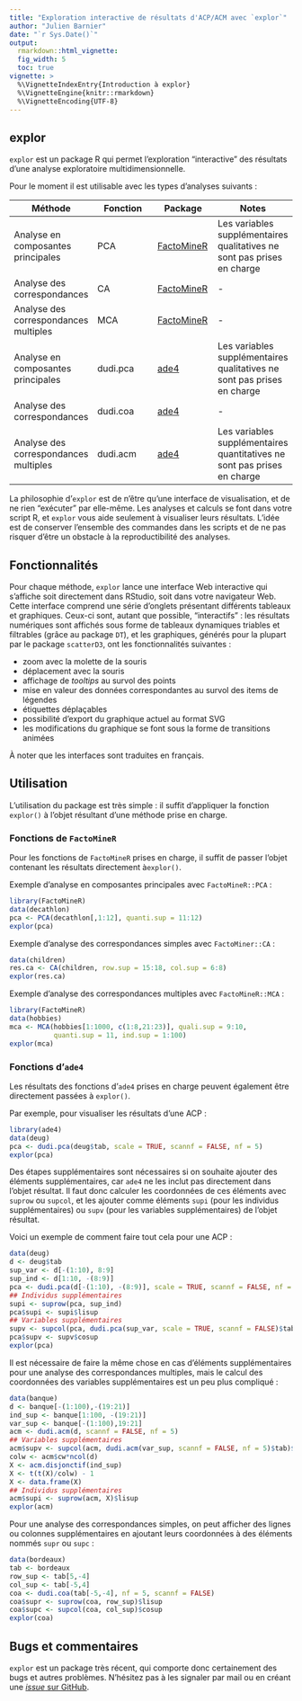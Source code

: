 ```yaml
---
title: "Exploration interactive de résultats d'ACP/ACM avec `explor`"
author: "Julien Barnier"
date: "`r Sys.Date()`"
output: 
  rmarkdown::html_vignette:
  fig_width: 5
  toc: true
vignette: >
  %\VignetteIndexEntry{Introduction à explor}
  %\VignetteEngine{knitr::rmarkdown}
  %\VignetteEncoding{UTF-8}
---
```

  
  
## explor

`explor` est un package R qui permet l'exploration "interactive" des résultats d'une analyse exploratoire multidimensionnelle.

Pour le moment il est utilisable avec les types d'analyses suivants :

Méthode | Fonction  | Package | Notes
------------- | ------------- | ---------- | --------
Analyse en composantes principales  | PCA  | [FactoMineR](http://factominer.free.fr/) | Les variables supplémentaires qualitatives ne sont pas prises en charge
Analyse des correspondances  | CA  | [FactoMineR](http://factominer.free.fr/) | -
Analyse des correspondances multiples  | MCA  | [FactoMineR](http://factominer.free.fr/) | -
Analyse en composantes principales | dudi.pca  | [ade4](https://cran.r-project.org/web/packages/ade4/) | Les variables supplémentaires qualitatives ne sont pas prises en charge
Analyse des correspondances   | dudi.coa  | [ade4](https://cran.r-project.org/web/packages/ade4/)  | -
Analyse des correspondances multiples   | dudi.acm  | [ade4](https://cran.r-project.org/web/packages/ade4/) | Les variables supplémentaires quantitatives ne sont pas prises en charge


La philosophie d'`explor` est de n'être qu'une interface de visualisation, et de ne rien "exécuter" par elle-même. Les analyses et calculs se font dans votre script R, et `explor` vous aide seulement à visualiser leurs résultats. L'idée est de conserver l'ensemble des commandes dans les scripts et de ne pas risquer d'être un obstacle à la reproductibilité des analyses.

## Fonctionnalités

Pour chaque méthode, `explor` lance une interface Web interactive qui s'affiche soit directement dans RStudio, soit dans votre navigateur Web. Cette interface comprend une série d'onglets présentant différents tableaux et graphiques. Ceux-ci sont, autant que possible, "interactifs" : les résultats numériques sont affichés sous forme de tableaux dynamiques triables et filtrables (grâce au package `DT`), et les graphiques, générés pour la plupart par le package `scatterD3`, ont les fonctionnalités suivantes :

- zoom avec la molette de la souris
- déplacement avec la souris
- affichage de *tooltips* au survol des points
- mise en valeur des données correspondantes au survol des items de légendes
- étiquettes déplaçables
- possibilité d'export du graphique actuel au format SVG
- les modifications du graphique se font sous la forme de transitions animées

À noter que les interfaces sont traduites en français.


## Utilisation

L'utilisation du package est très simple : il suffit d'appliquer la fonction `explor()` à l'objet résultant d'une méthode prise en charge.

### Fonctions de `FactoMineR`

Pour les fonctions de `FactoMineR`  prises en charge, il suffit de passer l'objet contenant les résultats directement à`explor()`.

Exemple d'analyse en composantes principales avec `FactoMineR::PCA` :

```r
library(FactoMineR)
data(decathlon)
pca <- PCA(decathlon[,1:12], quanti.sup = 11:12)
explor(pca)
```

Exemple d'analyse des correspondances simples avec `FactoMiner::CA` :

```r
data(children)
res.ca <- CA(children, row.sup = 15:18, col.sup = 6:8)
explor(res.ca)
```

Exemple d'analyse des correspondances multiples avec `FactoMineR::MCA` :

```r
library(FactoMineR)
data(hobbies)
mca <- MCA(hobbies[1:1000, c(1:8,21:23)], quali.sup = 9:10, 
           quanti.sup = 11, ind.sup = 1:100)
explor(mca)
```

### Fonctions d'`ade4` 

Les résultats des fonctions d'`ade4` prises en charge peuvent également être directement passées à `explor()`.

Par exemple, pour visualiser les résultats d'une ACP :

```r
library(ade4)
data(deug)
pca <- dudi.pca(deug$tab, scale = TRUE, scannf = FALSE, nf = 5)
explor(pca)
```

Des étapes supplémentaires sont nécessaires si on souhaite ajouter des éléments supplémentaires, car `ade4` ne les inclut pas directement dans l'objet résultat. Il faut donc calculer les coordonnées de ces éléments avec `suprow` ou `supcol`, et les ajouter comme éléments `supi` (pour les individus supplémentaires) ou `supv` (pour les variables supplémentaires) de l'objet résultat.

Voici un exemple de comment faire tout cela pour une ACP :

```r
data(deug)
d <- deug$tab
sup_var <- d[-(1:10), 8:9]
sup_ind <- d[1:10, -(8:9)]
pca <- dudi.pca(d[-(1:10), -(8:9)], scale = TRUE, scannf = FALSE, nf = 5)
## Individus supplémentaires
supi <- suprow(pca, sup_ind)
pca$supi <- supi$lisup
## Variables supplémentaires
supv <- supcol(pca, dudi.pca(sup_var, scale = TRUE, scannf = FALSE)$tab)
pca$supv <- supv$cosup
explor(pca)
```

Il est nécessaire de faire la même chose en cas d'éléments supplémentaires pour une analyse des correspondances multiples, mais le calcul des coordonnées des variables supplémentaires est un peu plus compliqué :

```r
data(banque)
d <- banque[-(1:100),-(19:21)]
ind_sup <- banque[1:100, -(19:21)]
var_sup <- banque[-(1:100),19:21]
acm <- dudi.acm(d, scannf = FALSE, nf = 5)
## Variables supplémentaires
acm$supv <- supcol(acm, dudi.acm(var_sup, scannf = FALSE, nf = 5)$tab)$cosup
colw <- acm$cw*ncol(d)
X <- acm.disjonctif(ind_sup)
X <- t(t(X)/colw) - 1
X <- data.frame(X)
## Individus supplémentaires
acm$supi <- suprow(acm, X)$lisup
explor(acm)
```

Pour une analyse des correspondances simples, on peut afficher des lignes ou colonnes supplémentaires en ajoutant leurs coordonnées à des éléments nommés `supr` ou `supc` :

```r
data(bordeaux)
tab <- bordeaux
row_sup <- tab[5,-4]
col_sup <- tab[-5,4]
coa <- dudi.coa(tab[-5,-4], nf = 5, scannf = FALSE)
coa$supr <- suprow(coa, row_sup)$lisup
coa$supc <- supcol(coa, col_sup)$cosup
explor(coa)
```



## Bugs et commentaires

`explor` est un package très récent, qui comporte donc certainement des bugs et autres problèmes. N'hésitez pas à les signaler par mail ou en créant une [*issue* sur GitHub](https://github.com/juba/explor/issues).

